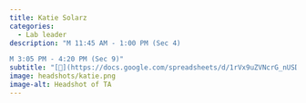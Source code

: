 ```yaml
---
title: Katie Solarz
categories:
  - Lab leader
description: "M 11:45 AM - 1:00 PM (Sec 4)

M 3:05 PM - 4:20 PM (Sec 9)"
subtitle: "[🔗](https://docs.google.com/spreadsheets/d/1rVx9uZVNcrG_nUSDo7iol5VEeGcHURASVtBpwZjz5bc/edit?usp=sharing)"
image: headshots/katie.png
image-alt: Headshot of TA
---
```

